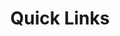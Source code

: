 ---
title: Quick Links
description: This section provides documents on how to build and maintain an AvalancheGo node, and then validate the Avalanche network using an AvalancheGo node.
index: true
---